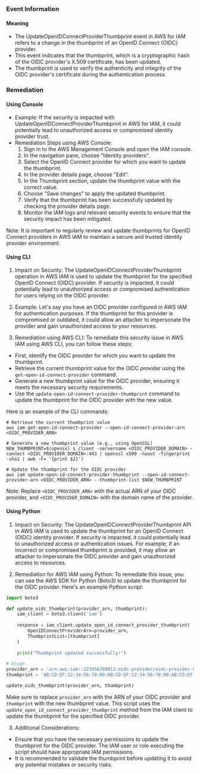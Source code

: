 
### Event Information

#### Meaning

- The UpdateOpenIDConnectProviderThumbprint event in AWS for IAM refers to a change in the thumbprint of an OpenID Connect (OIDC) provider.
- This event indicates that the thumbprint, which is a cryptographic hash of the OIDC provider's X.509 certificate, has been updated.
- The thumbprint is used to verify the authenticity and integrity of the OIDC provider's certificate during the authentication process.

### Remediation

#### Using Console

- Example: If the security is impacted with UpdateOpenIDConnectProviderThumbprint in AWS for IAM, it could potentially lead to unauthorized access or compromised identity provider trust.
- Remediation Steps using AWS Console:
  1. Sign in to the AWS Management Console and open the IAM console.
  2. In the navigation pane, choose "Identity providers".
  3. Select the OpenID Connect provider for which you want to update the thumbprint.
  4. In the provider details page, choose "Edit".
  5. In the Thumbprint section, update the thumbprint value with the correct value.
  6. Choose "Save changes" to apply the updated thumbprint.
  7. Verify that the thumbprint has been successfully updated by checking the provider details page.
  8. Monitor the IAM logs and relevant security events to ensure that the security impact has been mitigated.

Note: It is important to regularly review and update thumbprints for OpenID Connect providers in AWS IAM to maintain a secure and trusted identity provider environment.

#### Using CLI

1. Impact on Security: The UpdateOpenIDConnectProviderThumbprint operation in AWS IAM is used to update the thumbprint for the specified OpenID Connect (OIDC) provider. If security is impacted, it could potentially lead to unauthorized access or compromised authentication for users relying on the OIDC provider.

2. Example: Let's say you have an OIDC provider configured in AWS IAM for authentication purposes. If the thumbprint for this provider is compromised or outdated, it could allow an attacker to impersonate the provider and gain unauthorized access to your resources.

3. Remediation using AWS CLI: To remediate this security issue in AWS IAM using AWS CLI, you can follow these steps:

- First, identify the OIDC provider for which you want to update the thumbprint.
- Retrieve the current thumbprint value for the OIDC provider using the `get-open-id-connect-provider` command.
- Generate a new thumbprint value for the OIDC provider, ensuring it meets the necessary security requirements.
- Use the `update-open-id-connect-provider-thumbprint` command to update the thumbprint for the OIDC provider with the new value.

Here is an example of the CLI commands:

```
# Retrieve the current thumbprint value
aws iam get-open-id-connect-provider --open-id-connect-provider-arn <OIDC_PROVIDER_ARN>

# Generate a new thumbprint value (e.g., using OpenSSL)
NEW_THUMBPRINT=$(openssl s_client -servername <OIDC_PROVIDER_DOMAIN> -connect <OIDC_PROVIDER_DOMAIN>:443 | openssl x509 -noout -fingerprint -sha1 | awk -F= '{print $2}')

# Update the thumbprint for the OIDC provider
aws iam update-open-id-connect-provider-thumbprint --open-id-connect-provider-arn <OIDC_PROVIDER_ARN> --thumbprint-list $NEW_THUMBPRINT
```

Note: Replace `<OIDC_PROVIDER_ARN>` with the actual ARN of your OIDC provider, and `<OIDC_PROVIDER_DOMAIN>` with the domain name of the provider.

#### Using Python

1. Impact on Security: The UpdateOpenIDConnectProviderThumbprint API in AWS IAM is used to update the thumbprint for an OpenID Connect (OIDC) identity provider. If security is impacted, it could potentially lead to unauthorized access or authentication issues. For example, if an incorrect or compromised thumbprint is provided, it may allow an attacker to impersonate the OIDC provider and gain unauthorized access to resources.

2. Remediation for AWS IAM using Python: To remediate this issue, you can use the AWS SDK for Python (Boto3) to update the thumbprint for the OIDC provider. Here's an example Python script:

```python
import boto3

def update_oidc_thumbprint(provider_arn, thumbprint):
    iam_client = boto3.client('iam')
    
    response = iam_client.update_open_id_connect_provider_thumbprint(
        OpenIDConnectProviderArn=provider_arn,
        ThumbprintList=[thumbprint]
    )
    
    print("Thumbprint updated successfully!")

# Usage
provider_arn = 'arn:aws:iam::123456789012:oidc-provider/oidc-provider-name'
thumbprint = 'AB:CD:EF:12:34:56:78:90:AB:CD:EF:12:34:56:78:90:AB:CD:EF'

update_oidc_thumbprint(provider_arn, thumbprint)
```

Make sure to replace `provider_arn` with the ARN of your OIDC provider and `thumbprint` with the new thumbprint value. This script uses the `update_open_id_connect_provider_thumbprint` method from the IAM client to update the thumbprint for the specified OIDC provider.

3. Additional Considerations:
- Ensure that you have the necessary permissions to update the thumbprint for the OIDC provider. The IAM user or role executing the script should have appropriate IAM permissions.
- It is recommended to validate the thumbprint before updating it to avoid any potential mistakes or security risks.

